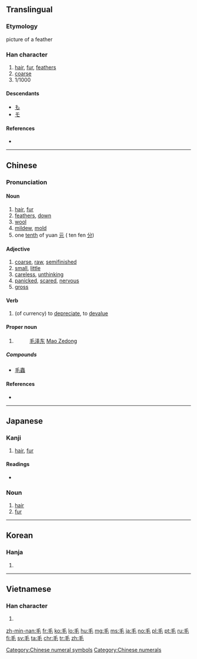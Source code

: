 ==Translingual==
{{stroke order|strokes=4}}
{{stroke order|type=animate}}

===Etymology===
{{Han etyl}}
{{liushu|p}} picture of a feather

===Han character===
{{Han char|rn=82|rad=毛|as=00|sn=4|four=20714|canj=HQU}}

# [[hair]], [[fur]], [[feather]]s
# [[coarse]]
# 1/1000

====Descendants====
* [[も]]
* [[モ]]

====References====
* {{Han ref|kx=0591.220|dkj=16772|dj=0983.260|hdz=31994.010|uh=6BDB|ud=27611|bh=A4F2|bd=42226}}

[[Category:Chinese numeral symbols]]
[[Category:Chinese numerals]]

----

==Chinese==
{{zh-forms}}

===Pronunciation===
{{zh-pron
|m=máo
|c=mou4
|h=pfs=mau
|mn=mn̂g/mo͘/mô͘
|mn_note=mn̂g, mo͘ - vernacular, mô͘ - literary
|w=
|mc=y
|oc=y
|ma=zh-máo.ogg
|cat=n,a,v}}

====Noun====
{{zh-noun|ts}}

# [[hair]], [[fur]]
# [[feathers]], [[down]]
# [[wool]]
# [[mildew]], [[mold]]
# one [[tenth]] of yuan [[元]] ( ten fen [[分]])

====Adjective====
{{zh-adj|ts}}

# [[coarse]], [[raw]], [[semifinished]]
# [[small]], [[little]]
# [[careless]], [[unthinking]]
# [[panicked]], [[scared]], [[nervous]]
# [[gross]]

====Verb====
{{zh-verb|ts}}

# (of currency) to [[depreciate]], to [[devalue]]

====Proper noun====
{{zh-proper noun|ts}}

# {{surname|lang=cmn}}
#: [[毛泽东]] [[w:Mao_Zedong|Mao Zedong]]

=====Compounds=====
* [[毛蟲]]

====References====
* {{cite web
| url = http://www.mdbg.net/chindict/chindict.php?page=worddict&wdrst=0&wdqb=毛
| title = 毛
| work = MDBG English to Chinese dictionary ( Based on CC-CEDICT )
| language = Mandarin/English
| accessdate = 2014-02-26}}

----

==Japanese==

===Kanji===
{{ja-kanji|grade=2|rs=毛00}}

# [[hair]], [[fur]]

====Readings====
{{ja-kanjitab|け|yomi=k}}
* {{ja-readings
|goon=[[もう]] (mō)
|kanon=[[ぼう]] (bō)
|kun=[[け]] (ke)}}

===Noun===
{{ja-noun|け}}

# [[hair]]
# [[fur]]

----

==Korean==

===Hanja===
{{ko-hanja|hangeul=모|eumhun=털|rv=mo|mr=mo|y=mo}}

# {{defn|lang=ko|sort=毛00}}

----

==Vietnamese==

===Han character===
{{vi-hantu|[[mao]], [[mau]], [[mào]]|rs=毛00}}

# {{defn|lang=vi|sort=毛00}}

[[Category:CJKV radicals| ]]

[[zh-min-nan:毛]]
[[fr:毛]]
[[ko:毛]]
[[lo:毛]]
[[hu:毛]]
[[mg:毛]]
[[ms:毛]]
[[ja:毛]]
[[no:毛]]
[[pl:毛]]
[[pt:毛]]
[[ru:毛]]
[[fi:毛]]
[[sv:毛]]
[[ta:毛]]
[[chr:毛]]
[[tr:毛]]
[[zh:毛]]